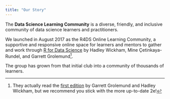 ```yaml
---
title: "Our Story"
---
```


The **Data Science Learning Community** is a diverse, friendly, and inclusive community of data science learners and practitioners.

We launched in August 2017 as the R4DS Online Learning Community, a supportive and responsive online space for learners and mentors to gather and work through [R for Data Science](https://r4ds.hadley.nz/) by Hadley Wickham, Mine Çetinkaya-Rundel, and Garrett Grolemund[^story-1].

[^story-1]: They actually read the [first edition](https://r4ds.had.co.nz/) by Garrett Grolemund and Hadley Wickham, but we recommend you stick with the more up-to-date 2e!

The group has grown from that initial club into a community of thousands of learners.
